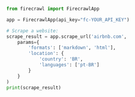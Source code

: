 ```python Python
from firecrawl import FirecrawlApp

app = FirecrawlApp(api_key="fc-YOUR_API_KEY")

# Scrape a website:
scrape_result = app.scrape_url('airbnb.com', 
    params={
        'formats': ['markdown', 'html'], 
        'location': {
            'country': 'BR',
            'languages': ['pt-BR']
        }
    }
)
print(scrape_result)
```